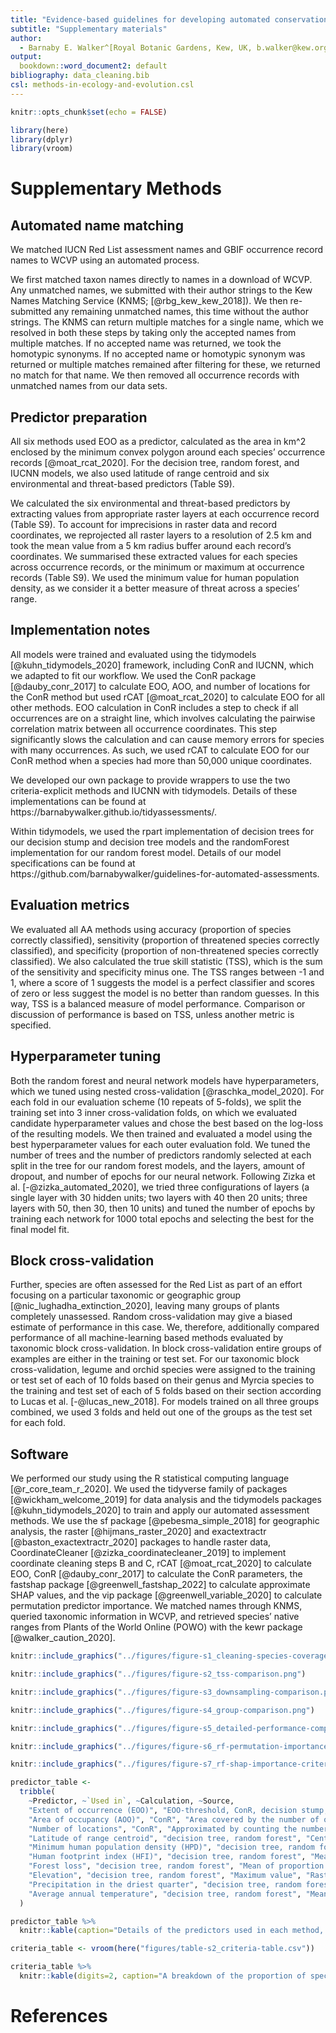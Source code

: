 ```yaml
---
title: "Evidence-based guidelines for developing automated conservation assessment methods"
subtitle: "Supplementary materials"
author:
  - Barnaby E. Walker^[Royal Botanic Gardens, Kew, UK, b.walker@kew.org], Tarciso C.C. Leão^[Royal Botanic Gardens, Kew, UK], Steven P. Bachman^[Royal Botanic Gardens, Kew, UK], Eve Lucas^[Royal Botanic Gardens, Kew, UK], Eimear Nic Lughadha^[Royal Botanic Gardens, Kew, UK]
output: 
  bookdown::word_document2: default
bibliography: data_cleaning.bib
csl: methods-in-ecology-and-evolution.csl
---
```

  
```r
knitr::opts_chunk$set(echo = FALSE)

library(here)
library(dplyr)
library(vroom)
```

# Supplementary Methods

## Automated name matching
We matched IUCN Red List assessment names and GBIF occurrence record names to WCVP using an automated process.

We first matched taxon names directly to names in a download of WCVP. Any unmatched names, we submitted with their author strings to the Kew Names Matching Service (KNMS; [@rbg_kew_kew_2018]). We then re-submitted any remaining unmatched names, this time without the author strings. The KNMS can return multiple matches for a single name, which we resolved in both these steps by taking only the accepted names from multiple matches. If no accepted name was returned, we took the homotypic synonyms. If no accepted name or homotypic synonym was returned or multiple matches remained after filtering for these, we returned no match for that name. We then removed all occurrence records with unmatched names from our data sets.

## Predictor preparation
All six methods used EOO as a predictor, calculated as the area in km^2 enclosed by the minimum convex polygon around each species’ occurrence records [@moat_rcat_2020]. For the decision tree, random forest, and IUCNN models, we also used latitude of range centroid and six environmental and threat-based predictors (Table S9).

We calculated the six environmental and threat-based predictors by extracting values from appropriate raster layers at each occurrence record (Table S9). To account for imprecisions in raster data and record coordinates, we reprojected all raster layers to a resolution of 2.5 km and took the mean value from a 5 km radius buffer around each record’s coordinates. We summarised these extracted values for each species across occurrence records, or the minimum or maximum at occurrence records (Table S9). We used the minimum value for human population density, as we consider it a better measure of threat across a species’ range.

## Implementation notes
All models were trained and evaluated using the tidymodels [@kuhn_tidymodels_2020] framework, including ConR and IUCNN, which we adapted to fit our workflow. We used the ConR package [@dauby_conr_2017] to calculate EOO, AOO, and number of locations for the ConR method but used rCAT [@moat_rcat_2020] to calculate EOO for all other methods. EOO calculation in ConR includes a step to check if all occurrences are on a straight line, which involves calculating the pairwise correlation matrix between all occurrence coordinates. This step significantly slows the calculation and can cause memory errors for species with many occurrences. As such, we used rCAT to calculate EOO for our ConR method when a species had more than 50,000 unique coordinates.

We developed our own package to provide wrappers to use the two criteria-explicit methods and IUCNN with tidymodels. Details of these implementations can be found at https://barnabywalker.github.io/tidyassessments/.

Within tidymodels, we used the rpart implementation of decision trees for our decision stump and decision tree models and the randomForest implementation for our random forest model. Details of our model specifications can be found at https://github.com/barnabywalker/guidelines-for-automated-assessments.

## Evaluation metrics

We evaluated all AA methods using accuracy (proportion of species correctly classified), sensitivity (proportion of threatened species correctly classified), and specificity (proportion of non-threatened species correctly classified). We also calculated the true skill statistic (TSS), which is the sum of the sensitivity and specificity minus one. The TSS ranges between -1 and 1, where a score of 1 suggests the model is a perfect classifier and scores of zero or less suggest the model is no better than random guesses. In this way, TSS is a balanced measure of model performance. Comparison or discussion of performance is based on TSS, unless another metric is specified.

## Hyperparameter tuning

Both the random forest and neural network models have hyperparameters, which we tuned using nested cross-validation [@raschka_model_2020]. For each fold in our evaluation scheme (10 repeats of 5-folds), we split the training set into 3 inner cross-validation folds, on which we evaluated candidate hyperparameter values and chose the best based on the log-loss of the resulting models. We then trained and evaluated a model using the best hyperparameter values for each outer evaluation fold. We tuned the number of trees and the number of predictors randomly selected at each split in the tree for our random forest models, and the layers, amount of dropout, and number of epochs for our neural network. Following Zizka et al. [-@zizka_automated_2020], we tried three configurations of layers (a single layer with 30 hidden units; two layers with 40 then 20 units; three layers with 50, then 30, then 10 units) and tuned the number of epochs by training each network for 1000 total epochs and selecting the best for the final model fit.

## Block cross-validation

Further, species are often assessed for the Red List as part of an effort focusing on a particular taxonomic or geographic group [@nic_lughadha_extinction_2020], leaving many groups of plants completely unassessed. Random cross-validation may give a biased estimate of performance in this case. We, therefore, additionally compared performance of all machine-learning based methods evaluated by taxonomic block cross-validation. In block cross-validation entire groups of examples are either in the training or test set. For our taxonomic block cross-validation, legume and orchid species were assigned to the training or test set of each of 10 folds based on their genus and Myrcia species to the training and test set of each of 5 folds based on their section according to Lucas et al. [-@lucas_new_2018]. For models trained on all three groups combined, we used 3 folds and held out one of the groups as the test set for each fold.

## Software

We performed our study using the R statistical computing language [@r_core_team_r_2020]. We used the tidyverse family of packages [@wickham_welcome_2019] for data analysis and the tidymodels packages [@kuhn_tidymodels_2020] to train and apply our automated assessment methods. We use the sf package [@pebesma_simple_2018] for geographic analysis, the raster [@hijmans_raster_2020] and exactextractr [@baston_exactextractr_2020] packages to handle raster data, CoordinateCleaner [@zizka_coordinatecleaner_2019] to implement coordinate cleaning steps B and C, rCAT [@moat_rcat_2020] to calculate EOO, ConR [@dauby_conr_2017] to calculate the ConR parameters, the fastshap package [@greenwell_fastshap_2022] to calculate approximate SHAP values, and the vip package [@greenwell_variable_2020] to calculate permutation predictor importance. We matched names through KNMS, queried taxonomic information in WCVP, and retrieved species’ native ranges from Plants of the World Online (POWO) with the kewr package [@walker_caution_2020].

```r
knitr::include_graphics("../figures/figure-s1_cleaning-species-coverage.png")
```

```r
knitr::include_graphics("../figures/figure-s2_tss-comparison.png")
```

```r
knitr::include_graphics("../figures/figure-s3_downsampling-comparison.png")
```

```r
knitr::include_graphics("../figures/figure-s4_group-comparison.png")
```

```r
knitr::include_graphics("../figures/figure-s5_detailed-performance-comparison.png")
```

```r
knitr::include_graphics("../figures/figure-s6_rf-permutation-importance.png")
```

```r
knitr::include_graphics("../figures/figure-s7_rf-shap-importance-criteria.png")
```

```r
predictor_table <-
  tribble(
    ~Predictor, ~`Used in`, ~Calculation, ~Source,
    "Extent of occurrence (EOO)", "EOO-threshold, ConR, decision stump, decision tree, random forest, IUCNN", "Minimum convex polygon", "-",
    "Area of occupancy (AOO)", "ConR", "Area covered by the number of occupied 2km$^2$ grid-cells", "-",
    "Number of locations", "ConR", "Approximated by counting the number of occupied 10km$^2$ grid-cells", "-",
    "Latitude of range centroid", "decision tree, random forest", "Centroid of occurrence records", "-",
    "Minimum human population density (HPD)", "decision tree, random forest", "Minimum value", "Raster from [@ciesin_gridded_2018]",
    "Human footprint index (HFI)", "decision tree, random forest", "Mean value", "Raster from [@venter_last_2018]",
    "Forest loss", "decision tree, random forest", "Mean of proportion of pixels with forest loss from 5km$^2$ buffer around occurrence records", "Raster from [@hansen_high-resolution_2013]",
    "Elevation", "decision tree, random forest", "Maximum value", "Raster from [@fick_worldclim_2017], derived from [@farr_shuttle_2007]",
    "Precipitation in the driest quarter", "decision tree, random forest", "Mean value", "Raster from [@fick_worldclim_2017]",
    "Average annual temperature", "decision tree, random forest", "Mean value", "Raster from [@fick_worldclim_2017]"
  )

predictor_table %>%
  knitr::kable(caption="Details of the predictors used in each method, how they were calculated, and their source.")
```

```r
criteria_table <- vroom(here("figures/table-s2_criteria-table.csv"))

criteria_table %>%
  knitr::kable(digits=2, caption="A breakdown of the proportion of species in each group with assessments citing each of the IUCN Red List Criteria. Criteria are only required for species assessed as threatened, and assessments may cite more than one criterion.")
```

# References